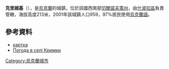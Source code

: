 {{coord|48|56|30|N|31|25|28|E|scale:30000_region:UA|display=title}}

'''克里姆基'''（{{lang-uk|Кримки}}），是[[烏克蘭|烏克蘭]]的城鎮，位於該國西南部[[切爾諾夫策州|切爾諾夫策州]]，由[[什波拉區|什波拉區]]負責管轄，海拔高度213米，2001年該城鎮人口959，97%居民使用[[烏克蘭語|烏克蘭語]]。

==參考資料==
{{reflist}}
*[http://gska2.rada.gov.ua/pls/z7502/A005?rdat1=26.07.2009&rf7571=38736 картка]{{dead link|date=2017年11月 |bot=InternetArchiveBot |fix-attempted=yes }}
* [http://weather.in.ua/ua/cherkasskaja/12338 Погода в селі Кримки] {{Wayback|url=http://weather.in.ua/ua/cherkasskaja/12338 |date=20160305101158 }}

{{Ukraine-geo-stub}}
[[Category:烏克蘭城市|Category:烏克蘭城市]]